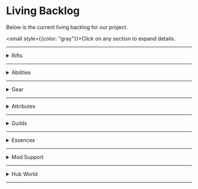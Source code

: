 # Living Backlog

Below is the current living backlog for our project.

<small style={{color: "gray"}}>Click on any section to expand details.</small>

---

<details>
<summary style={{display: "flex", alignItems: "center"}}>
  Rifts
  <span style={{
    display: "flex",
    width: "180px",
    height: "12px",
    marginLeft: "8px",
    borderRadius: "4px",
    overflow: "hidden",
    background: "#ddd"
  }}>
    <span style={{flex: 22, background: "#4caf50"}}></span>
    <span style={{flex: 11, background: "#2196f3"}}></span>
    <span style={{flex: 0, background: "#ff9800"}}></span>
    <span style={{flex: 11, background: "#9c27b0"}}></span>
    <span style={{flex: 44, background: "#ffeb3b"}}></span>
    <span style={{flex: 11, background: "#9e9e9e"}}></span>
  </span>
</summary>

✅ Implemented | ⛏️ In Development | 🗳️ Vote | 📝 Pitch | 💡 Idea | 🗯️ Mentioned

- Generation ✅
- Objectives ✅
- Mapper ⛏️
- Shrines 📝
- Stability 💡
- Loot Goblins 💡
- Champions 💡
- Gachapon 💡
- Guild Rooms 🗯️
</details>


---

<details>
<summary>Abilities</summary>
✅ Implemented | ⛏️ In Development | 🗳️ Vote | 📄 Pitch | 💡 Idea | 🗯️ Mentioned

- Mana 🗯️
- AOE ✅
- Projectiles ✅
- DoT 🗯️
- Cloud 🗯️
- Melee 🗯️
- Defensive 🗯️
- Totems 🗯️
- Follower Summons 🗯️

</details>

---

<details>
<summary>Gear</summary>
✅ Implemented | ⛏️ In Development | 🗳️ Vote | 📄 Pitch | 💡 Idea | 🗯️ Mentioned

- Basic Sockets 🗯️
- Runegems ✅
- Ability Based Sockets 🗯️
- Special Sockets 🗯️
- Base Items 🗯️
- Potions 🗯️

</details>

---

<details>
<summary>Attributes</summary>
✅ Implemented | ⛏️ In Development | 🗳️ Vote | 📄 Pitch | 💡 Idea | 🗯️ Mentioned

- Criticals ✅
- Thorns ⛏️

</details>

---

<details>
<summary>Guilds</summary>
✅ Implemented | ⛏️ In Development | 🗳️ Vote | 📄 Pitch | 💡 Idea | 🗯️ Mentioned

- Currency ⛏️
- Stores ⛏️
- Quests ⛏️
- Rankings 🗯️ 

</details>

---

<details>
<summary>Essences</summary>
✅ Implemented | ⛏️ In Development | 🗳️ Vote | 📄 Pitch | 💡 Idea | 🗯️ Mentioned

- TBD

</details>

---

<details>
<summary>Mod Support</summary>
✅ Implemented | ⛏️ In Development | 🗳️ Vote | 📄 Pitch | 💡 Idea | 🗯️ Mentioned

- TBD

</details>

---

<details>
<summary>Hub World</summary>
✅ Implemented | ⛏️ In Development | 🗳️ Vote | 📄 Pitch | 💡 Idea | 🗯️ Mentioned

- TBD

</details>

---

